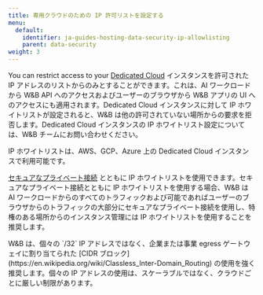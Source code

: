 ```yaml
---
title: 専用クラウドのための IP 許可リストを設定する
menu:
  default:
    identifier: ja-guides-hosting-data-security-ip-allowlisting
    parent: data-security
weight: 3
---
```


You can restrict access to your [Dedicated Cloud](/ja/guides/hosting/hosting-options/dedicated_cloud) インスタンスを許可された IP アドレスのリストからのみとすることができます。これは、AI ワークロードから W&B API へのアクセスおよびユーザーのブラウザから W&B アプリの UI へのアクセスにも適用されます。Dedicated Cloud インスタンスに対して IP ホワイトリストが設定されると、W&B は他の許可されていない場所からの要求を拒否します。Dedicated Cloud インスタンスの IP ホワイトリスト設定については、W&B チームにお問い合わせください。

IP ホワイトリストは、AWS、GCP、Azure 上の Dedicated Cloud インスタンスで利用可能です。

[セキュアなプライベート接続](/ja/./private-connectivity) とともに IP ホワイトリストを使用できます。セキュアなプライベート接続とともに IP ホワイトリストを使用する場合、W&B は AI ワークロードからのすべてのトラフィックおよび可能であればユーザーのブラウザからのトラフィックの大部分にセキュアなプライベート接続を使用し、特権のある場所からのインスタンス管理には IP ホワイトリストを使用することを推奨します。

<Warning>
W&B は、個々の `/32` IP アドレスではなく、企業または事業 egress ゲートウェイに割り当てられた [CIDR ブロック](https://en.wikipedia.org/wiki/Classless_Inter-Domain_Routing) の使用を強く推奨します。個々の IP アドレスの使用は、スケーラブルではなく、クラウドごとに厳しい制限があります。
</Warning>